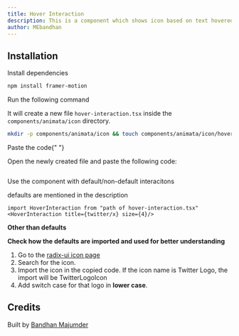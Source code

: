 ```yaml
---
title: Hover Interaction
description: This is a component which shows icon based on text hovered by user. By default it has alreay imported Twitter/x, Framer, Figma, Instagram, GitHub, LinkedIn, and it shows Square-Box icon by default it user tries to get other icons without importing. Importing steps are provided below.
author: MEbandhan
---
```


<ComponentPreview name="icon-hover-interaction--docs" />

## Installation

<Steps>
<Step>Install dependencies</Step>

```bash
npm install framer-motion
```

<Step>Run the following command</Step>

It will create a new file `hover-interaction.tsx` inside the `components/animata/icon` directory.

```bash
mkdir -p components/animata/icon && touch components/animata/icon/hover-interaction.tsx
```

<Step>Paste the code</Step>{" "}

Open the newly created file and paste the following code:

```jsx file=<rootDir>/animata/icon/hover-interaction.tsx

```

</Steps>

<Step>Use the component with default/non-default interacitons</Step>

defaults are mentioned in the description

```
import HoverInteraction from "path of hover-interaction.tsx"
<HoverInteraction title={twitter/x} size={4}/>
```

**Other than defaults**

**Check how the defaults are imported and used for better understanding**

1. Go to the [radix-ui icon page](https://www.radix-ui.com/icons)
2. Search for the icon.
3. Import the icon in the copied code. If the icon name is Twitter Logo, the import will be TwitterLogoIcon
4. Add switch case for that logo in **lower case**.

## Credits

Built by [Bandhan Majumder](https://github.com/bandhan-majumder)
